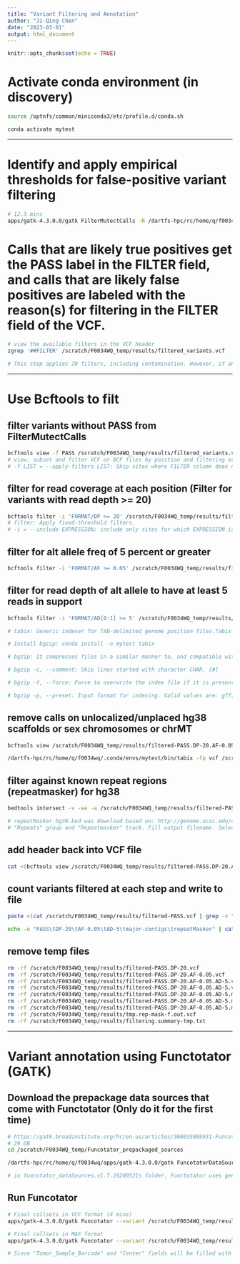 ```yaml
---
title: "Variant Filtering and Annotation"
author: "Ji-Qing Chen"
date: "2023-03-01"
output: html_document
---
```


```r
knitr::opts_chunk$set(echo = TRUE)
```

# Activate conda environment (in discovery)
```bash
source /optnfs/common/miniconda3/etc/profile.d/conda.sh

conda activate mytest
```

______________________________________________________

# Identify and apply empirical thresholds for false-positive variant filtering
```bash
# 12.3 mins
apps/gatk-4.3.0.0/gatk FilterMutectCalls -R /dartfs-hpc/rc/home/q/f0034wq/hg38_ref/hg38.fa -V /scratch/F0034WQ_temp/results/raw_variants.vcf -O /scratch/F0034WQ_temp/results/filtered_variants.vcf
```

# Calls that are likely true positives get the PASS label in the FILTER field, and calls that are likely false positives are labeled with the reason(s) for filtering in the FILTER field of the VCF. 
```bash
# view the available filters in the VCF header
zgrep '##FILTER' /scratch/F0034WQ_temp/results/filtered_variants.vcf

# This step applies 20 filters, including contamination. However, if an annotation a filter relies on is absent, the tool skips the particular filtering. The filter will still appear in the header.
```

______________________________________________________

# Use Bcftools to filt

## filter variants without PASS from FilterMutectCalls
```bash
bcftools view -f PASS /scratch/F0034WQ_temp/results/filtered_variants.vcf > /scratch/F0034WQ_temp/results/filtered-PASS.vcf
# view: subset and filter VCF or BCF files by position and filtering expression. Convert between VCF and BCF. Former bcftools subset.
# -f LIST = --apply-filters LIST: Skip sites where FILTER column does not contain any of the strings listed in LIST. For example, to include only sites which have no filters set, use -f PASS.
```

## filter for read coverage at each position (Filter for variants with read depth >= 20)
```bash
bcftools filter -i 'FORMAT/DP >= 20' /scratch/F0034WQ_temp/results/filtered-PASS.vcf > /scratch/F0034WQ_temp/results/filtered-PASS.DP-20.vcf
# filter: Apply fixed-threshold filters.
# -i = --include EXPRESSION: include only sites for which EXPRESSION is true.
```

## filter for alt allele freq of 5 percent or greater
```bash
bcftools filter -i 'FORMAT/AF >= 0.05' /scratch/F0034WQ_temp/results/filtered-PASS.DP-20.vcf > /scratch/F0034WQ_temp/results/filtered-PASS.DP-20.AF-0.05.vcf
```

## filter for read depth of alt allele to have at least 5 reads in support
```bash
bcftools filter -i 'FORMAT/AD[0:1] >= 5' /scratch/F0034WQ_temp/results/filtered-PASS.DP-20.AF-0.05.vcf | bgzip -c > /scratch/F0034WQ_temp/results/filtered-PASS.DP-20.AF-0.05.AD-5.vcf.gz && /dartfs-hpc/rc/home/q/f0034wq/.conda/envs/mytest/bin/tabix -fp vcf /scratch/F0034WQ_temp/results/filtered-PASS.DP-20.AF-0.05.AD-5.vcf.gz

# tabix: Generic indexer for TAB-delimited genome position files.Tabix is the first generic tool that indexes position sorted files in TAB-delimited formats such as GFF, BED, PSL, SAM and SQL export, and quickly retrieves features overlapping specified regions.

# Install bgzip: conda install -n mytest tabix

# bgzip: It compresses files in a similar manner to, and compatible with, gzip(1). The file is compressed into a series of small (less than 64K) 'BGZF' blocks. This allows indexes to be built against the compressed file and used to retrieve portions of the data without having to decompress the entire file.

# bgzip -c, --comment: Skip lines started with character CHAR. [#]

# bgzip -f, --force: Force to overwrite the index file if it is present.

# bgzip -p, --preset: Input format for indexing. Valid values are: gff, bed, sam, vcf. This option should not be applied together with any of -s, -b, -e, -c and -0; it is not used for data retrieval because this setting is stored in the index file.
```

## remove calls on unlocalized/unplaced hg38 scaffolds or sex chromosomes or chrMT
```bash
bcftools view /scratch/F0034WQ_temp/results/filtered-PASS.DP-20.AF-0.05.AD-5.vcf.gz -Oz -o /scratch/F0034WQ_temp/results/filtered-PASS.DP-20.AF-0.05.AD-5.major-contigs.vcf.gz --regions chr1,chr2,chr3,chr4,chr5,chr6,chr7,chr8,chr9,chr20,chr11,chr12,chr13,chr14,chr15,chr16,chr17,chr18,chr19,chr20,chr21,chr22

/dartfs-hpc/rc/home/q/f0034wq/.conda/envs/mytest/bin/tabix -fp vcf /scratch/F0034WQ_temp/results/filtered-PASS.DP-20.AF-0.05.AD-5.major-contigs.vcf.gz
```

## filter against known repeat regions (repeatmasker) for hg38
```bash
bedtools intersect -v -wa -a /scratch/F0034WQ_temp/results/filtered-PASS.DP-20.AF-0.05.AD-5.major-contigs.vcf.gz -b /dartfs-hpc/rc/home/q/f0034wq/repeatMasker.hg38.bed > /scratch/F0034WQ_temp/results/tmp.rep-mask-f.out.vcf

# repeatMasker.hg38.bed was download based on: http://genome.ucsc.edu/cgi-bin/hgTables
# "Repeats" group and "Repeatmasker" track. Fill output filename. Select output format as BED.
```

## add header back into VCF file
```bash
cat <(bcftools view /scratch/F0034WQ_temp/results/filtered-PASS.DP-20.AF-0.05.AD-5.major-contigs.vcf.gz | grep "^#") /scratch/F0034WQ_temp/results/tmp.rep-mask-f.out.vcf > /scratch/F0034WQ_temp/results/filtered-PASS.DP-20.AF-0.05.AD-5.major-contigs.RepeatM-f.vcf
```

## count variants filtered at each step and write to file
```bash
paste <(cat /scratch/F0034WQ_temp/results/filtered-PASS.vcf | grep -v "^#" | wc -l) <(cat /scratch/F0034WQ_temp/results/filtered-PASS.DP-20.vcf | grep -v "^#" | wc -l) <(cat /scratch/F0034WQ_temp/results/filtered-PASS.DP-20.AF-0.05.vcf | grep -v "^#" | wc -l ) <(bcftools view /scratch/F0034WQ_temp/results/filtered-PASS.DP-20.AF-0.05.AD-5.vcf.gz  | grep -v "^#" | wc -l ) <(bcftools view /scratch/F0034WQ_temp/results/filtered-PASS.DP-20.AF-0.05.AD-5.major-contigs.vcf.gz | grep -v "^#" | wc -l ) <(cat /scratch/F0034WQ_temp/results/tmp.rep-mask-f.out.vcf | grep -v "^#" | wc -l) > /scratch/F0034WQ_temp/results/filtering.summary-tmp.txt

echo -e "PASS\tDP-20\tAF-0.05\tAD-5\tmajor-contigs\trepeatMasker" | cat - /scratch/F0034WQ_temp/results/filtering.summary-tmp.txt > /scratch/F0034WQ_temp/results/filtering.summary.txt
```

## remove temp files
```bash
rm -rf /scratch/F0034WQ_temp/results/filtered-PASS.DP-20.vcf
rm -rf /scratch/F0034WQ_temp/results/filtered-PASS.DP-20.AF-0.05.vcf
rm -rf /scratch/F0034WQ_temp/results/filtered-PASS.DP-20.AF-0.05.AD-5.vcf.gz
rm -rf /scratch/F0034WQ_temp/results/filtered-PASS.DP-20.AF-0.05.AD-5.vcf.gz.tbi
rm -rf /scratch/F0034WQ_temp/results/filtered-PASS.DP-20.AF-0.05.AD-5.major-contigs.vcf.gz
rm -rf /scratch/F0034WQ_temp/results/filtered-PASS.DP-20.AF-0.05.AD-5.major-contigs.vcf.gz.tbi
rm -rf /scratch/F0034WQ_temp/results/filtered-PASS.DP-20.AF-0.05.AD-5.major-contigs.vcf
rm -rf /scratch/F0034WQ_temp/results/tmp.rep-mask-f.out.vcf
rm -rf /scratch/F0034WQ_temp/results/filtering.summary-tmp.txt
```

______________________________________________________

# Variant annotation using Functotator (GATK)

## Download the prepackage data sources that come with Functotator (Only do it for the first time)
```bash
# https://gatk.broadinstitute.org/hc/en-us/articles/360035889931-Funcotator-Information-and-Tutorial
# 29 GB
cd /scratch/F0034WQ_temp/Funcotator_prepackaged_sources

/dartfs-hpc/rc/home/q/f0034wq/apps/gatk-4.3.0.0/gatk FuncotatorDataSourceDownloader --somatic --validate-integrity --extract-after-download

# in funcotator_dataSources.v1.7.20200521s folder, Functotator uses gencode as a data sources by default. It also uses clinvar as well as gnomAD to annotate the variance
```

## Run Funcotator
```bash
# Final callsets in VCF format (4 mins)
apps/gatk-4.3.0.0/gatk Funcotator --variant /scratch/F0034WQ_temp/results/filtered-PASS.DP-20.AF-0.05.AD-5.major-contigs.RepeatM-f.vcf --reference /dartfs-hpc/rc/home/q/f0034wq/hg38_ref/hg38.fa --ref-version hg38 --data-sources-path /scratch/F0034WQ_temp/Funcotator_prepackaged_sources/funcotator_dataSources.v1.7.20200521s --output /scratch/F0034WQ_temp/results/filtered-PASS.DP-20.AF-0.05.AD-5.major-contigs.RepeatM-f.funcotated.vcf --output-file-format VCF

# Final callsets in MAF format
apps/gatk-4.3.0.0/gatk Funcotator --variant /scratch/F0034WQ_temp/results/filtered-PASS.DP-20.AF-0.05.AD-5.major-contigs.RepeatM-f.vcf --reference /dartfs-hpc/rc/home/q/f0034wq/hg38_ref/hg38.fa --ref-version hg38 --data-sources-path /scratch/F0034WQ_temp/Funcotator_prepackaged_sources/funcotator_dataSources.v1.7.20200521s --output /scratch/F0034WQ_temp/results/filtered_PDO_HN143_funcotated.maf --output-file-format MAF --annotation-override Tumor_Sample_Barcode:PDO_HN143 --annotation-override Center:PDO_HN143

# Since "Tumor_Sample_Barcode" and "Center" fields will be filled with __UNKNOWN__, use --annotation-override to replace existing annotations of the given name with given values. Or --annotation-default to add the specified annotation to every annotated variant if some annotations are not already present.
```

